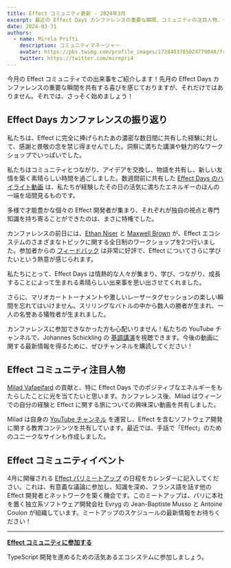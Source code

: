 ```yaml
---
title: Effect コミュニティ更新 - 2024年3月
excerpt: 最近の Effect Days カンファレンスの重要な瞬間、コミュニティの注目人物、今後のイベントについて。
date: 2024-03-31
authors:
  - name: Mirela Prifti
    description: コミュニティマネージャー
    avatar: https://pbs.twimg.com/profile_images/1728403785024770048/frKphayT_400x400.jpg
    twitter: https://twitter.com/mirepri4
---
```


今月の Effect コミュニティでの出来事をご紹介します！先月の Effect Days カンファレンスの重要な瞬間を共有する喜びを感じておりますが、それだけではありません。それでは、さっそく始めましょう！

## Effect Days カンファレンスの振り返り

私たちは、Effect に完全に捧げられたあの濃密な数日間に共有した経験に対して、感謝と畏敬の念を禁じ得ませんでした。洞察に満ちた講演や魅力的なワークショップでいっぱいでした。

私たちはコミュニティとつながり、アイデアを交換し、物語を共有し、新しい友情を築く素晴らしい時間を過ごしました。数週間前に共有した [Effect Days のハイライト動画](https://www.youtube.com/watch?v=CfbR-1XRlTA&ab_channel=Effect%7CTypeScriptatScale) は、私たちが経験したその日の活気に満ちたエネルギーのほんの一端を垣間見るものです。

多様で才能豊かな個々の Effect 開発者が集まり、それぞれが独自の視点と専門知識を持ち寄ることができたのは、まさに特権でした。

カンファレンスの前日には、[Ethan Niser](https://www.youtube.com/watch?v=3Ii5Ny-FVIg&ab_channel=Effect%7CTypeScriptatScale) と [Maxwell Brown](https://www.youtube.com/watch?v=naI9vNF801w&ab_channel=Effect%7CTypeScriptatScale) が、Effect エコシステムのさまざまなトピックに関する全日制のワークショップを2つ行いました。参加者からの [フィードバック](https://x.com/EffectTS_/status/1770783115788562573?s=20) は非常に好評で、Effect についてさらに学びたいという熱意が感じられます。

私たちにとって、Effect Days は情熱的な人々が集まり、学び、つながり、成長することによって生まれる素晴らしい出来事を思い出させてくれました。

さらに、マリオカートトーナメントや激しいレーザータグセッションの楽しい瞬間を忘れてはいけません。スリリングなバトルの中から数人の勝者が生まれ、一人の名誉ある犠牲者が生まれました。

カンファレンスに参加できなかった方も心配いりません！私たちの YouTube チャンネルで、Johannes Schickling の [基調講演](https://www.youtube.com/watch?v=PxIBWjiv3og&ab_channel=Effect%7CTypeScriptatScale)を視聴できます。今後の動画に関する最新情報を得るために、ぜひチャンネルを購読してください！

## Effect コミュニティ注目人物

[Milad Vafaeifard](https://www.linkedin.com/in/miladvafaeifard/) の貢献と、特に Effect Days でのポジティブなエネルギーをもたらしたことに光を当てたいと思います。カンファレンス後、Milad はウィーンでの自分の経験と Effect に関する旅についての興味深い動画を共有しました。

Milad は自身の [YouTube チャンネル](https://www.youtube.com/@SignLanguageTech) を運営し、Effect を含むソフトウェア開発に関する教育コンテンツを共有しています。最近では、手話で「Effect」のためのユニークなサインも作成しました。

## Effect コミュニティイベント

4月に開催される [Effect パリミートアップ](https://www.meetup.com/fr-FR/effect-paris/) の日程をカレンダーに記入してください。これは、有意義な議論に参加し、知識を深め、フランス語を話す他の Effect 開発者とネットワークを築く機会です。このミートアップは、パリに本社を置く独立系ソフトウェア開発会社 Evryg の Jean-Baptiste Musso と Antoine Coulon が組織しています。ミートアップのスケジュールの最新情報をお待ちください！

---
**[Effect コミュニティに参加する](https://discord.gg/effect-ts)**

TypeScript 開発を進めるための活気あるエコシステムに参加しましょう。